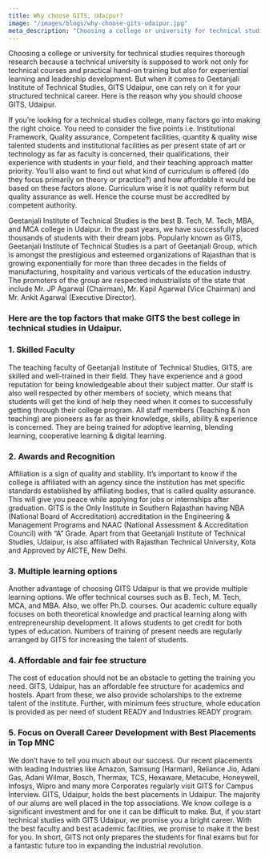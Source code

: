 ```yaml
---
title: Why choose GITS, Udaipur?
image: "/images/blogs/why-choose-gits-udaipur.jpg"
meta_description: "Choosing a college or university for technical studies requires thorough research because a technical university is supposed to work not only for technical courses and practical hand-on training but also for experiential learning and leadership development. But when it comes to Geetanjali Institute of Technical Studies, GITS Udaipur, one can rely on it for your structured technical career. Here is the reason why you should choose GITS, Udaipur."
---
```


Choosing a college or university for technical studies requires thorough research because a technical university is supposed to work not only for technical courses and practical hand-on training but also for experiential learning and leadership development. But when it comes to Geetanjali Institute of Technical Studies, GITS Udaipur, one can rely on it for your structured technical career. Here is the reason why you should choose GITS, Udaipur.

If you’re looking for a technical studies college, many factors go into making the right choice. You need to consider the five points i.e. Institutional Framework, Quality assurance, Competent facilities, quantity & quality wise talented students and institutional facilities as per present state of art or technology as far as faculty is concerned, their qualifications, their experience with students in your field, and their teaching approach matter priority. You’ll also want to find out what kind of curriculum is offered (do they focus primarily on theory or practice?) and how affordable it would be based on these factors alone. Curriculum wise it is not quality reform but quality assurance as well. Hence the course must be accredited by competent authority.

Geetanjali Institute of Technical Studies is the best B. Tech, M. Tech, MBA, and MCA college in Udaipur. In the past years, we have successfully placed thousands of students with their dream jobs. Popularly known as GITS, Geetanjali Institute of Technical Studies is a part of Geetanjali Group, which is amongst the prestigious and esteemed organizations of Rajasthan that is growing exponentially for more than three decades in the fields of manufacturing, hospitality and various verticals of the education industry. The promoters of the group are respected industrialists of the state that include Mr. JP Agarwal (Chairman), Mr. Kapil Agarwal (Vice Chairman) and Mr. Ankit Agarwal (Executive Director).

### Here are the top factors that make GITS the best college in technical studies in Udaipur.

### 1. Skilled Faculty

The teaching faculty of Geetanjali Institute of Technical Studies, GITS, are skilled and well-trained in their field. They have experience and a good reputation for being knowledgeable about their subject matter. Our staff is also well respected by other members of society, which means that students will get the kind of help they need when it comes to successfully getting through their college program. All staff members (Teaching & non teaching) are pioneers as far as their knowledge, skills, ability & experience is concerned. They are being trained for adoptive learning, blending learning, cooperative learning & digital learning.

### 2. Awards and Recognition

Affiliation is a sign of quality and stability. It’s important to know if the college is affiliated with an agency since the institution has met specific standards established by affiliating bodies, that is called quality assurance. This will give you peace while applying for jobs or internships after graduation. GITS is the Only Institute in Southern Rajasthan having NBA (National Board of Accreditation) accreditation in the Engineering & Management Programs and NAAC (National Assessment & Accreditation Council) with “A” Grade.
Apart from that Geetanjali Institute of Technical Studies, Udaipur, is also affiliated with Rajasthan Technical University, Kota and Approved by AICTE, New Delhi.

### 3. Multiple learning options

Another advantage of choosing GITS Udaipur is that we provide multiple learning options. We offer technical courses such as B. Tech, M. Tech, MCA, and MBA. Also, we offer Ph.D. courses. Our academic culture equally focuses on both theoretical knowledge and practical learning along with entrepreneurship development. It allows students to get credit for both types of education. Numbers of training of present needs are regularly arranged by GITS for increasing the talent of students.

### 4. Affordable and fair fee structure

The cost of education should not be an obstacle to getting the training you need. GITS, Udaipur, has an affordable fee structure for academics and hostels. Apart from these, we also provide scholarships to the extreme talent of the institute. Further, with minimum fees structure, whole education is provided as per need of student READY and Industries READY program.

### 5. Focus on Overall Career Development with Best Placements in Top MNC

We don’t have to tell you much about our success. Our recent placements with leading Industries like Amazon, Samsung (Harman), Reliance Jio, Adani Gas, Adani Wilmar, Bosch, Thermax, TCS, Hexaware, Metacube, Honeywell, Infosys, Wipro and many more Corporates regularly visit GITS for Campus Interview. GITS, Udaipur, holds the best placements in Udaipur. The majority of our alums are well placed in the top associations.
We know college is a significant investment and for one it can be difficult to make. But, if you start technical studies with GITS Udaipur, we promise you a bright career. With the best faculty and best academic facilities, we promise to make it the best for you. In short, GITS not only prepares the students for final exams but for a fantastic future too in expanding the industrial revolution.
